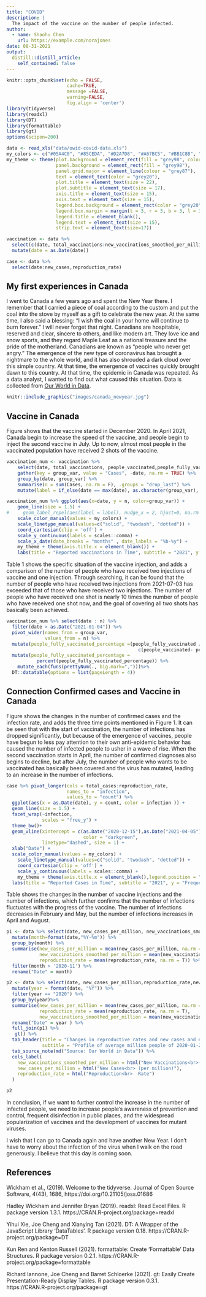 ```yaml
---
title: "COVID"
description: |
  The impact of the vaccine on the number of people infected.
author:
  - name: Shaohu Chen
    url: https://example.com/norajones
date: 08-31-2021
output:
  distill::distill_article:
    self_contained: false
---
```


```r
knitr::opts_chunk$set(echo = FALSE, 
                      cache=TRUE, 
                      message =FALSE, 
                      warning=FALSE, 
                      fig.align = 'center')
library(tidyverse)
library(readxl)
library(DT)
library(formattable)
library(gt)
options(scipen=200)

data <- read_xls("data/owid-covid-data.xls")
my_colors <- c("#05A4C0", "#85CEDA", "#D2A7D8", "#A67BC5", "#BB1C8B", "#8D266E")
my_theme <- theme(plot.background = element_rect(fill = "grey98", color = "grey20"),
                  panel.background = element_rect(fill = "grey98"),
                  panel.grid.major = element_line(colour = "grey87"),
                  text = element_text(color = "grey20"),
                  plot.title = element_text(size = 22),
                  plot.subtitle = element_text(size = 17),
                  axis.title = element_text(size = 15),
                  axis.text = element_text(size = 15),
                  legend.box.background = element_rect(color = "grey20", fill = "grey98", size = 0.1),
                  legend.box.margin = margin(t = 3, r = 3, b = 3, l = 3),
                  legend.title = element_blank(),
                  legend.text = element_text(size = 15),
                  strip.text = element_text(size=17))
```


```r
vaccination <- data %>% 
  select(c(date, total_vaccinations:new_vaccinations_smoothed_per_million, -c(total_boosters_per_hundred,total_boosters))) %>% 
  mutate(date = as.Date(date))

case <- data %>% 
  select(date:new_cases,reproduction_rate) 

```

## My first experiences in Canada

I went to Canada a few years ago and spent the New Year there. I remember that I carried a piece of coal according to the custom and put the coal into the stove by myself as a gift to celebrate the new year. At the same time, I also said a blessing: "I wish the coal in your home will continue to burn forever." I will never forget that night. Canadians are hospitable, reserved and clear, sincere to others, and like modern art. They love ice and snow sports, and they regard Maple Leaf as a national treasure and the pride of the motherland. Canadians are known as "people who never get angry." The emergence of the new type of coronavirus has brought a nightmare to the whole world, and it has also shrouded a dark cloud over this simple country. At that time, the emergence of vaccines quickly brought dawn to this country. At that time, the epidemic in Canada was repeated. As a data analyst, I wanted to find out what caused this situation. Data is collected from [Our World in Data](https://ourworldindata.org/covid-vaccinations?country=CAN).

```r
knitr::include_graphics("images/canada_newyear.jpg")
```


## Vaccine in Canada

Figure shows that the vaccine started in December 2020. In April 2021, Canada begin to increase the speed of the vaccine, and people begin to inject the second vaccine in July. Up to now, almost most people in the vaccinated population have received 2 shots of the vaccine.

```r
vaccination_num <- vaccination %>%
    select(date, total_vaccinations, people_vaccinated,people_fully_vaccinated) %>%
    gather(key = group_var, value = "Cases", -date, na.rm = TRUE) %>%
    group_by(date, group_var) %>%
    summarise(n = sum(Cases, na.rm = F), .groups = "drop_last") %>%
    mutate(label = if_else(date == max(date), as.character(group_var), NA_character_)) 

vaccination_num %>% ggplot(aes(x=date, y = n, color=group_var)) + 
    geom_line(size = 1.5) +
#     geom_label_repel(aes(label = label), nudge_x = 2, hjust=0, na.rm = TRUE, label.size = 0.1, size=3, segment.size = 0.1)
    scale_color_manual(values = my_colors) +
    scale_linetype_manual(values=c("solid", "twodash", "dotted")) +
    coord_cartesian(clip = 'off') +
    scale_y_continuous(labels = scales::comma) +
    scale_x_date(date_breaks = "months" , date_labels = "%b-%y") +
    my_theme + theme(axis.title.x = element_blank()) +
    labs(title = "Reported vaccinations in Time", subtitle = "2021", y = "Frequency")
```

Table 1 shows the specific situation of the vaccine injection, and adds a comparison of the number of people who have received two injections of vaccine and one injection. Through searching, it can be found that the number of people who have received two injections from 2021-07-03 has exceeded that of those who have received two injections. The number of people who have received one shot is nearly 10 times the number of people who have received one shot now, and the goal of covering all two shots has basically been achieved.

```r
vaccination_num %>% select(date : n) %>% 
  filter(date > as.Date("2021-01-04")) %>% 
  pivot_wider(names_from = group_var, 
              values_from = n) %>% 
  mutate(people_fully_vaccinated_percentage =(people_fully_vaccinated /
                                                c(people_vaccinated- people_fully_vaccinated))) %>% 
  mutate(people_fully_vaccinated_percentage = 
           percent(people_fully_vaccinated_percentage)) %>% 
    mutate_each(funs(prettyNum(., big.mark=",")))%>%  
  DT::datatable(options = list(pageLength = 4)) 

```

## Connection Confirmed cases and Vaccine in Canada

Figure shows the changes in the number of confirmed cases and the infection rate, and adds the three time points mentioned in Figure 1. It can be seen that with the start of vaccination, the number of infections has dropped significantly, but because of the emergence of vaccines, people have begun to less pay attention to their own anti-epidemic behavior has caused the number of infected people to usher in a wave of rise. When the second vaccination starts in April, the number of confirmed diagnoses also begins to decline, but after July, the number of people who wants to be vaccinated has basically been covered and the virus has mutated, leading to an increase in the number of infections.


```r
case %>% pivot_longer(cols = total_cases:reproduction_rate,
                      names_to = "infection",
                      values_to = "count") %>% 
  ggplot(aes(x = as.Date(date), y = count, color = infection )) +
  geom_line(size = 1.5) +
  facet_wrap(~infection,
             scales = "free_y") +
  theme_bw()+
  geom_vline(xintercept = c(as.Date("2020-12-15"),as.Date("2021-04-05"),as.Date("2021-07-15")),
                            color = "darkgreen", 
             linetype="dashed", size = 1) +
  xlab("Date") +
  scale_color_manual(values = my_colors) +
    scale_linetype_manual(values=c("solid", "twodash", "dotted")) +
    coord_cartesian(clip = 'off') +
    scale_y_continuous(labels = scales::comma) +
    my_theme + theme(axis.title.x = element_blank(),legend.position = "bottom") +
  labs(title = "Reported Cases in Time", subtitle = "2021", y = "Frequency")
```

Table shows the changes in the number of vaccine injections and the number of infections, which further confirms that the number of infections fluctuates with the progress of the vaccine. The number of infections decreases in February and May, but the number of infections increases in April and August. 

```r
p1 <- data %>% select(date, new_cases_per_million, new_vaccinations_smoothed_per_million,reproduction_rate) %>%
  mutate(month=format(date,"%Y-%m")) %>%
  group_by(month) %>% 
  summarise(new_cases_per_million = mean(new_cases_per_million, na.rm = T),
            new_vaccinations_smoothed_per_million = mean(new_vaccinations_smoothed_per_million, na.rm = T),
            reproduction_rate = mean(reproduction_rate, na.rm = T)) %>% 
  filter(month > '2020-11') %>% 
  rename("Date" = month)

p2 <- data %>% select(date, new_cases_per_million,reproduction_rate,new_vaccinations_smoothed_per_million) %>%
  mutate(year = format(date, "%Y")) %>%
  filter(year == "2020") %>% 
  group_by(year)%>% 
  summarise(new_cases_per_million = mean(new_cases_per_million, na.rm = T),
            reproduction_rate = mean(reproduction_rate, na.rm = T),
            new_vaccinations_smoothed_per_million = mean(new_vaccinations_smoothed_per_million, na.rm = T)) %>% 
  rename("Date" = year ) %>% 
  full_join(p1) %>% 
   gt() %>%
  tab_header(title = "Changes in reproductive rates and new cases and new vaccinations about COVID-19 in Canada",
             subtitle = "Profile of average million people of 2020-01-26 to now") %>% 
  tab_source_note(md("Source: Our World in Data")) %>% 
  cols_label(
    new_vaccinations_smoothed_per_million = html("New Vaccinations<br>(per million)"),
    new_cases_per_million = html("New Cases<br> (per million)"),
    reproduction_rate = html("Reproduction<br>  Rate")
  ) 

p2
```

In conclusion, if we want to further control the increase in the number of infected people, we need to increase people's awareness of prevention and control, frequent disinfection in public places, and the widespread popularization of vaccines and the development of vaccines for mutant viruses.

I wish that I can go to Canada again and have another New Year. I don’t have to worry about the infection of the virus when I walk on the road generously. I believe that this day is coming soon.

## References

Wickham et al., (2019). Welcome to the tidyverse. Journal of Open Source Software,
  4(43), 1686, https://doi.org/10.21105/joss.01686
  
Hadley Wickham and Jennifer Bryan (2019). readxl: Read Excel Files. R package
  version 1.3.1. https://CRAN.R-project.org/package=readxl
  
Yihui Xie, Joe Cheng and Xianying Tan (2021). DT: A Wrapper of the JavaScript
  Library 'DataTables'. R package version 0.18. https://CRAN.R-project.org/package=DT
  
Kun Ren and Kenton Russell (2021). formattable: Create 'Formattable' Data
  Structures. R package version 0.2.1. https://CRAN.R-project.org/package=formattable

Richard Iannone, Joe Cheng and Barret Schloerke (2021). gt: Easily Create
  Presentation-Ready Display Tables. R package version 0.3.1.
  https://CRAN.R-project.org/package=gt